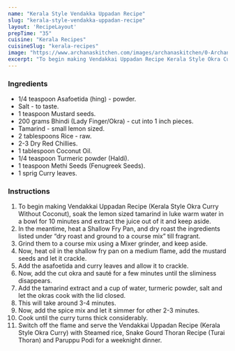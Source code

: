 ---
name: "Kerala Style Vendakka Uppadan Recipe"
slug: "kerala-style-vendakka-uppadan-recipe"
layout: 'RecipeLayout'
prepTime: "35"
cuisine: "Kerala Recipes"
cuisineSlug: "kerala-recipes"
image: "https://www.archanaskitchen.com/images/archanaskitchen/0-Archanas-Kitchen-Recipes/2017/23-feb/Uppadan_Kerala_Style_Recipe-3.jpg"
excerpt: "To begin making Vendakkai Uppadan Recipe Kerala Style Okra Curry Without Coconut, soak the lemon sized tamarind in luke warm water in a bowl for 10 minutes and extract the juice out of it and keep aside"
---

### Ingredients

- 1/4 teaspoon Asafoetida (hing) - powder.
- Salt - to taste.
- 1 teaspoon Mustard seeds.
- 200 grams Bhindi (Lady Finger/Okra) - cut into 1 inch pieces.
- Tamarind - small lemon sized.
- 2 tablespoons Rice - raw.
- 2-3 Dry Red Chillies.
- 1 tablespoon Coconut Oil.
- 1/4 teaspoon Turmeric powder (Haldi).
- 1 teaspoon Methi Seeds (Fenugreek Seeds).
- 1 sprig Curry leaves.

### Instructions

1. To begin making Vendakkai Uppadan Recipe (Kerala Style Okra Curry Without Coconut), soak the lemon sized tamarind in luke warm water in a bowl for 10 minutes and extract the juice out of it and keep aside.
1. In the meantime, heat a Shallow Fry Pan, and dry roast the ingredients listed under “dry roast and ground to a course mix” till fragrant.
1. Grind them to a course mix using a Mixer grinder, and keep aside.
1. Now, heat oil in the shallow fry pan on a medium flame, add the mustard seeds and let it crackle.
1. Add the asafoetida and curry leaves and allow it to crackle.
1. Now, add the cut okra and sauté for a few minutes until the sliminess disappears.
1. Add the tamarind extract and a cup of water, turmeric powder, salt and let the okras cook with the lid closed.
1. This will take around 3-4 minutes.
1. Now, add the spice mix and let it simmer for other 2-3 minutes.
1. Cook until the curry turns thick considerably.
1. Switch off the flame and serve the Vendakkai Uppadan Recipe (Kerala Style Okra Curry)  with Steamed rice, Snake Gourd Thoran Recipe (Turai Thoran) and Paruppu Podi for a weeknight dinner.
